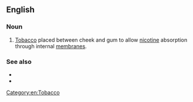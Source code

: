 ==English==

===Noun===
{{en-noun|~}}

# {{lb|en|US}} [[tobacco|Tobacco]] placed between cheek and gum to allow [[nicotine]] absorption through internal [[membrane]]s.

===See also===
* {{l|en|quid}}
* {{l|en|snuff}}

[[Category:en:Tobacco]]